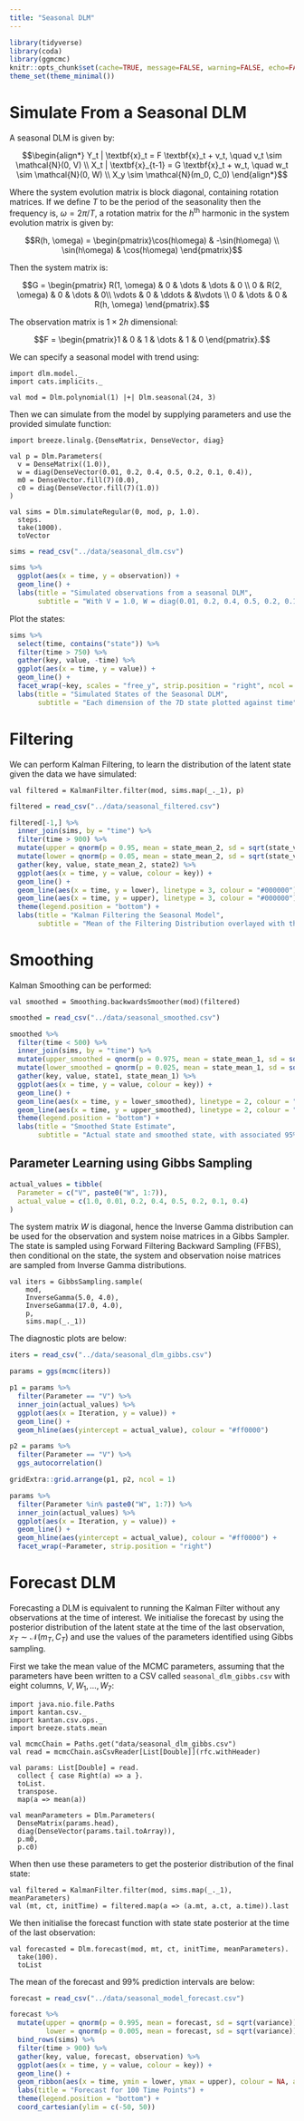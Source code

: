 ```yaml
---
title: "Seasonal DLM"
---
```


```r
library(tidyverse)
library(coda) 
library(ggmcmc)
knitr::opts_chunk$set(cache=TRUE, message=FALSE, warning=FALSE, echo=FALSE)
theme_set(theme_minimal())
```

# Simulate From a Seasonal DLM

A seasonal DLM is given by:

$$\begin{align*}
Y_t | \textbf{x}_t = F \textbf{x}_t + v_t, \quad v_t \sim \mathcal{N}(0, V) \\
X_t | \textbf{x}_{t-1} = G \textbf{x}_t + w_t, \quad w_t \sim \mathcal{N}(0, W) \\
X_y \sim \mathcal{N}(m_0, C_0)
\end{align*}$$

Where the system evolution matrix is block diagonal, containing rotation matrices. If we define $T$ to be the period of the seasonality then the frequency is, $\omega = 2\pi/T$, a rotation matrix for the $h^{\textrm{th}}$ harmonic in the system evolution matrix is given by:

$$R(h, \omega) = \begin{pmatrix}\cos(h\omega) & -\sin(h\omega) \\
\sin(h\omega) & \cos(h\omega) 
\end{pmatrix}$$

Then the system matrix is:

$$G = \begin{pmatrix} 
R(1, \omega) & 0 & \dots & \dots & 0 \\
0 & R(2, \omega) & 0 & \dots & 0\\
\vdots & 0 & \ddots & &\vdots \\
0 & \dots & 0 & R(h, \omega)
\end{pmatrix}.$$

The observation matrix is $1 \times 2h$ dimensional:

$$F = \begin{pmatrix}1 & 0 & 1 & \dots & 1 & 0 \end{pmatrix}.$$

We can specify a seasonal model with trend using:

```tut:silent
import dlm.model._
import cats.implicits._

val mod = Dlm.polynomial(1) |+| Dlm.seasonal(24, 3)
```

Then we can simulate from the model by supplying parameters and use the provided simulate function:

```tut:silent
import breeze.linalg.{DenseMatrix, DenseVector, diag}

val p = Dlm.Parameters(
  v = DenseMatrix((1.0)),
  w = diag(DenseVector(0.01, 0.2, 0.4, 0.5, 0.2, 0.1, 0.4)),
  m0 = DenseVector.fill(7)(0.0),
  c0 = diag(DenseVector.fill(7)(1.0))
)

val sims = Dlm.simulateRegular(0, mod, p, 1.0).
  steps.
  take(1000).
  toVector
```

```r
sims = read_csv("../data/seasonal_dlm.csv")

sims %>%
  ggplot(aes(x = time, y = observation)) +
  geom_line() +
  labs(title = "Simulated observations from a seasonal DLM",
       subtitle = "With V = 1.0, W = diag(0.01, 0.2, 0.4, 0.5, 0.2, 0.1, 0.4)")
```

Plot the states:

```r
sims %>%
  select(time, contains("state")) %>%
  filter(time > 750) %>%
  gather(key, value, -time) %>%
  ggplot(aes(x = time, y = value)) +
  geom_line() +
  facet_wrap(~key, scales = "free_y", strip.position = "right", ncol = 1) +
  labs(title = "Simulated States of the Seasonal DLM",
       subtitle = "Each dimension of the 7D state plotted against time")
```

# Filtering

We can perform Kalman Filtering, to learn the distribution of the latent state given the data we have simulated:

```tut:silent
val filtered = KalmanFilter.filter(mod, sims.map(_._1), p)
```

```r
filtered = read_csv("../data/seasonal_filtered.csv")

filtered[-1,] %>%
  inner_join(sims, by = "time") %>%
  filter(time > 900) %>%
  mutate(upper = qnorm(p = 0.95, mean = state_mean_2, sd = sqrt(state_variance_2))) %>%
  mutate(lower = qnorm(p = 0.05, mean = state_mean_2, sd = sqrt(state_variance_2))) %>%
  gather(key, value, state_mean_2, state2) %>%
  ggplot(aes(x = time, y = value, colour = key)) +
  geom_line() +
  geom_line(aes(x = time, y = lower), linetype = 3, colour = "#000000") +
  geom_line(aes(x = time, y = upper), linetype = 3, colour = "#000000") +
  theme(legend.position = "bottom") +
  labs(title = "Kalman Filtering the Seasonal Model",
       subtitle = "Mean of the Filtering Distribution overlayed with the actual simulated state with 90% probability intervals")
```

# Smoothing

Kalman Smoothing can be performed:

```tut:silent
val smoothed = Smoothing.backwardsSmoother(mod)(filtered)
```

```r
smoothed = read_csv("../data/seasonal_smoothed.csv")

smoothed %>%
  filter(time < 500) %>%
  inner_join(sims, by = "time") %>%
  mutate(upper_smoothed = qnorm(p = 0.975, mean = state_mean_1, sd = sqrt(state_variance_1))) %>%
  mutate(lower_smoothed = qnorm(p = 0.025, mean = state_mean_1, sd = sqrt(state_variance_1))) %>%
  gather(key, value, state1, state_mean_1) %>%
  ggplot(aes(x = time, y = value, colour = key)) +
  geom_line() +
  geom_line(aes(x = time, y = lower_smoothed), linetype = 2, colour = "#000000") +
  geom_line(aes(x = time, y = upper_smoothed), linetype = 2, colour = "#000000") +
  theme(legend.position = "bottom") +
  labs(title = "Smoothed State Estimate",
       subtitle = "Actual state and smoothed state, with associated 95% intervals")
```

## Parameter Learning using Gibbs Sampling

```r
actual_values = tibble(
  Parameter = c("V", paste0("W", 1:7)),
  actual_value = c(1.0, 0.01, 0.2, 0.4, 0.5, 0.2, 0.1, 0.4)
)
```

The system matrix $W$ is diagonal, hence the Inverse Gamma distribution can be used for the observation and system noise matrices in a Gibbs Sampler. The state is sampled using Forward Filtering Backward Sampling (FFBS), then conditional on the state, the system and observation noise matrices are sampled from Inverse Gamma distributions. 

```tut:silent
val iters = GibbsSampling.sample(
    mod, 
    InverseGamma(5.0, 4.0), 
    InverseGamma(17.0, 4.0), 
    p, 
    sims.map(_._1))
```

The diagnostic plots are below:

```r
iters = read_csv("../data/seasonal_dlm_gibbs.csv")

params = ggs(mcmc(iters))

p1 = params %>%
  filter(Parameter == "V") %>%
  inner_join(actual_values) %>%
  ggplot(aes(x = Iteration, y = value)) +
  geom_line() +
  geom_hline(aes(yintercept = actual_value), colour = "#ff0000")

p2 = params %>%
  filter(Parameter == "V") %>%
  ggs_autocorrelation()

gridExtra::grid.arrange(p1, p2, ncol = 1)
```

```r
params %>%
  filter(Parameter %in% paste0("W", 1:7)) %>%
  inner_join(actual_values) %>%
  ggplot(aes(x = Iteration, y = value)) +
  geom_line() +
  geom_hline(aes(yintercept = actual_value), colour = "#ff0000") +
  facet_wrap(~Parameter, strip.position = "right")
```

# Forecast DLM

Forecasting a DLM is equivalent to running the Kalman Filter without any observations at the time of interest. We initialise the forecast by using the posterior distribution of the latent state at the time of the last observation, $x_T \sim \mathcal{N}(m_T, C_T)$ and use the values of the parameters identified using Gibbs sampling.

First we take the mean value of the MCMC parameters, assuming that the parameters have been written to a CSV called `seasonal_dlm_gibbs.csv` with eight columns, $V, W_1,\dots,W_7$:

```tut:silent
import java.nio.file.Paths
import kantan.csv._
import kantan.csv.ops._
import breeze.stats.mean

val mcmcChain = Paths.get("data/seasonal_dlm_gibbs.csv")
val read = mcmcChain.asCsvReader[List[Double]](rfc.withHeader)

val params: List[Double] = read.
  collect { case Right(a) => a }.
  toList.
  transpose.
  map(a => mean(a))

val meanParameters = Dlm.Parameters(
  DenseMatrix(params.head), 
  diag(DenseVector(params.tail.toArray)), 
  p.m0,
  p.c0)
```

When then use these parameters to get the posterior distribution of the final state:

```tut:silent
val filtered = KalmanFilter.filter(mod, sims.map(_._1), meanParameters)
val (mt, ct, initTime) = filtered.map(a => (a.mt, a.ct, a.time)).last
```

We then initialise the forecast function with state state posterior at the time of the last observation:

```tut:silent
val forecasted = Dlm.forecast(mod, mt, ct, initTime, meanParameters).
  take(100).
  toList
```

The mean of the forecast and 99% prediction intervals are below:

```r
forecast = read_csv("../data/seasonal_model_forecast.csv")

forecast %>%
  mutate(upper = qnorm(p = 0.995, mean = forecast, sd = sqrt(variance)),
         lower = qnorm(p = 0.005, mean = forecast, sd = sqrt(variance))) %>%
  bind_rows(sims) %>%
  filter(time > 900) %>%
  gather(key, value, forecast, observation) %>%
  ggplot(aes(x = time, y = value, colour = key)) +
  geom_line() +
  geom_ribbon(aes(x = time, ymin = lower, ymax = upper), colour = NA, alpha = 0.3) +
  labs(title = "Forecast for 100 Time Points") +
  theme(legend.position = "bottom") +
  coord_cartesian(ylim = c(-50, 50))
```